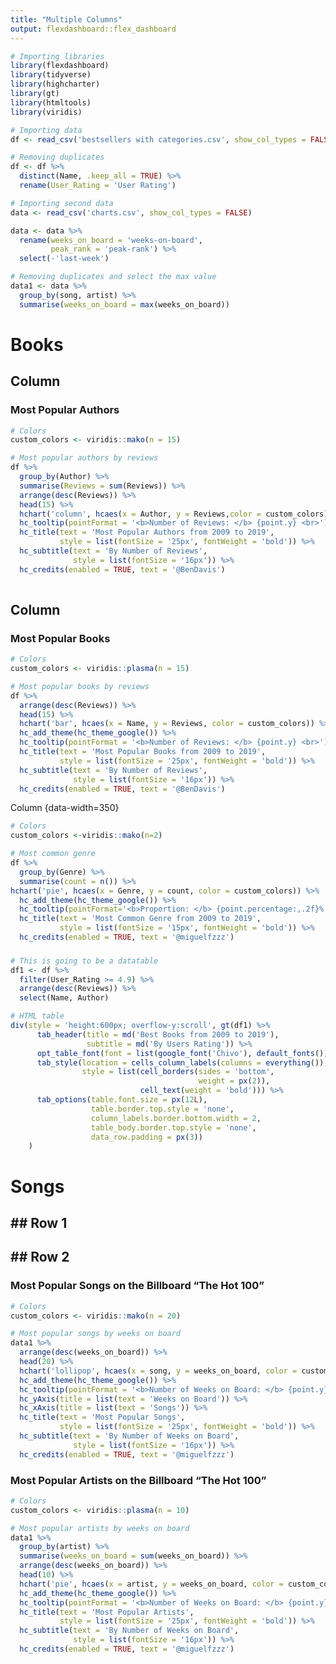 ---
title: "Multiple Columns"
output: flexdashboard::flex_dashboard
---
```{r setup, include=FALSE}
# Importing libraries
library(flexdashboard)
library(tidyverse)
library(highcharter)
library(gt)
library(htmltools)
library(viridis)
```


```{r}
# Importing data
df <- read_csv('bestsellers with categories.csv', show_col_types = FALSE )

# Removing duplicates
df <- df %>% 
  distinct(Name, .keep_all = TRUE) %>% 
  rename(User_Rating = 'User Rating')

```

```{r}
# Importing second data
data <- read_csv('charts.csv', show_col_types = FALSE)

data <- data %>% 
  rename(weeks_on_board = 'weeks-on-board',
         peak_rank = 'peak-rank') %>% 
  select(-'last-week')

# Removing duplicates and select the max value
data1 <- data %>% 
  group_by(song, artist) %>% 
  summarise(weeks_on_board = max(weeks_on_board))

```
Books
=============================================================================================================================
Column {data-width=600}
-------------------------------------

    
### Most Popular Authors

```{r fig.height=5}
# Colors
custom_colors <- viridis::mako(n = 15)

# Most popular authors by reviews
df %>% 
  group_by(Author) %>% 
  summarise(Reviews = sum(Reviews)) %>% 
  arrange(desc(Reviews)) %>% 
  head(15) %>% 
  hchart('column', hcaes(x = Author, y = Reviews,color = custom_colors)) %>%   hc_add_theme(hc_theme_google()) %>% 
  hc_tooltip(pointFormat = '<b>Number of Reviews: </b> {point.y} <br>') %>% 
  hc_title(text = 'Most Popular Authors from 2009 to 2019',
           style = list(fontSize = '25px', fontWeight = 'bold')) %>% 
  hc_subtitle(text = 'By Number of Reviews',
              style = list(fontSize = '16px')) %>% 
  hc_credits(enabled = TRUE, text = '@BenDavis')
  

```
   
Column {data-width=400}
-------------------------------------
   
### Most Popular Books {data-height=600}

```{r fig.height=5}
# Colors
custom_colors <- viridis::plasma(n = 15)

# Most popular books by reviews
df %>% 
  arrange(desc(Reviews)) %>% 
  head(15) %>% 
  hchart('bar', hcaes(x = Name, y = Reviews, color = custom_colors)) %>% 
  hc_add_theme(hc_theme_google()) %>% 
  hc_tooltip(pointFormat = '<b>Number of Reviews: </b> {point.y} <br>') %>% 
  hc_title(text = 'Most Popular Books from 2009 to 2019',
           style = list(fontSize = '25px', fontWeight = 'bold')) %>% 
  hc_subtitle(text = 'By Number of Reviews',
              style = list(fontSize = '16px')) %>% 
  hc_credits(enabled = TRUE, text = '@BenDavis')
```
 Column {data-width=350}

```{r}
# Colors
custom_colors <-viridis::mako(n=2)

# Most common genre
df %>%
  group_by(Genre) %>%
  summarise(count = n()) %>%
hchart('pie', hcaes(x = Genre, y = count, color = custom_colors)) %>% 
  hc_add_theme(hc_theme_google()) %>% 
  hc_tooltip(pointFormat='<b>Proportion: </b> {point.percentage:,.2f}%') %>% 
  hc_title(text = 'Most Common Genre from 2009 to 2019',
           style = list(fontSize = '15px', fontWeight = 'bold')) %>% 
  hc_credits(enabled = TRUE, text = '@miguelfzzz')
```
### {.no-padding data-height=350}

```{r}
# This is going to be a datatable
df1 <- df %>% 
  filter(User_Rating >= 4.9) %>% 
  arrange(desc(Reviews)) %>% 
  select(Name, Author)

# HTML table
div(style = 'height:600px; overflow-y:scroll', gt(df1) %>% 
      tab_header(title = md('Best Books from 2009 to 2019'),
                 subtitle = md('By Users Rating')) %>% 
      opt_table_font(font = list(google_font('Chivo'), default_fonts())) %>% 
      tab_style(location = cells_column_labels(columns = everything()),
                style = list(cell_borders(sides = 'bottom', 
                                          weight = px(2)), 
                             cell_text(weight = 'bold'))) %>% 
      tab_options(table.font.size = px(12L),
                  table.border.top.style = 'none',
                  column_labels.border.bottom.width = 2,
                  table_body.border.top.style = 'none',
                  data_row.padding = px(3))
    )


```
Songs {data-orientation=rows}
=======================================================================

## Row 1 {data-height=100}
-----------------------------------------------------------------------

## Row 2 {data-height=600}
-----------------------------------------------------------------------

### Most Popular Songs on the Billboard "The Hot 100" {data-width=500 data-height=600}

```{r fig.height=5}
# Colors
custom_colors <- viridis::mako(n = 20)

# Most popular songs by weeks on board
data1 %>% 
  arrange(desc(weeks_on_board)) %>% 
  head(20) %>% 
  hchart('lollipop', hcaes(x = song, y = weeks_on_board, color = custom_colors)) %>% 
  hc_add_theme(hc_theme_google()) %>% 
  hc_tooltip(pointFormat = '<b>Number of Weeks on Board: </b> {point.y} <br>') %>% 
  hc_yAxis(title = list(text = 'Weeks on Board')) %>% 
  hc_xAxis(title = list(text = 'Songs')) %>% 
  hc_title(text = 'Most Popular Songs',
           style = list(fontSize = '25px', fontWeight = 'bold')) %>% 
  hc_subtitle(text = 'By Number of Weeks on Board',
              style = list(fontSize = '16px')) %>% 
  hc_credits(enabled = TRUE, text = '@miguelfzzz')
```
### Most Popular Artists on the Billboard "The Hot 100" {data-width=500 data-height=600}

```{r fig.height=5}
# Colors
custom_colors <- viridis::plasma(n = 10)

# Most popular artists by weeks on board
data1 %>% 
  group_by(artist) %>% 
  summarise(weeks_on_board = sum(weeks_on_board)) %>% 
  arrange(desc(weeks_on_board)) %>% 
  head(10) %>% 
  hchart('pie', hcaes(x = artist, y = weeks_on_board, color = custom_colors)) %>% 
  hc_add_theme(hc_theme_google()) %>% 
  hc_tooltip(pointFormat = '<b>Number of Weeks on Board: </b> {point.y} <br>') %>% 
  hc_title(text = 'Most Popular Artists',
           style = list(fontSize = '25px', fontWeight = 'bold')) %>% 
  hc_subtitle(text = 'By Number of Weeks on Board',
              style = list(fontSize = '16px')) %>% 
  hc_credits(enabled = TRUE, text = '@miguelfzzz')
```